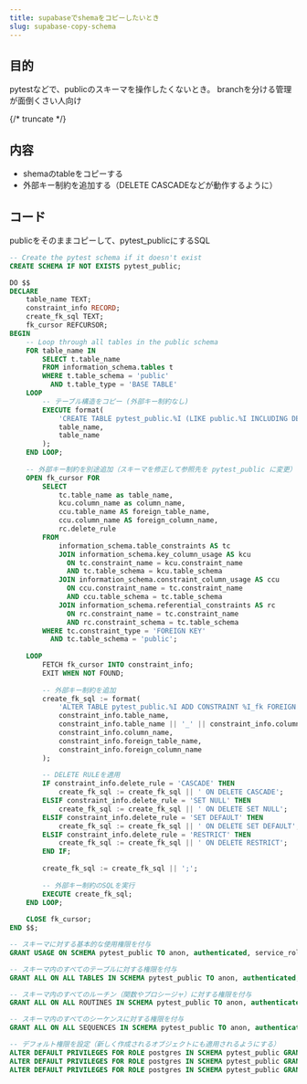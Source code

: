 ```yaml
---
title: supabaseでshemaをコピーしたいとき
slug: supabase-copy-schema
---
```


## 目的

pytestなどで、publicのスキーマを操作したくないとき。
branchを分ける管理が面倒くさい人向け


{/* truncate */}


## 内容

- shemaのtableをコピーする
- 外部キー制約を追加する（DELETE CASCADEなどが動作するように）


## コード

publicをそのままコピーして、pytest_publicにするSQL

```sql
-- Create the pytest schema if it doesn't exist
CREATE SCHEMA IF NOT EXISTS pytest_public;

DO $$
DECLARE
    table_name TEXT;
    constraint_info RECORD;
    create_fk_sql TEXT;
    fk_cursor REFCURSOR;
BEGIN
    -- Loop through all tables in the public schema
    FOR table_name IN
        SELECT t.table_name
        FROM information_schema.tables t
        WHERE t.table_schema = 'public'
          AND t.table_type = 'BASE TABLE'
    LOOP
        -- テーブル構造をコピー (外部キー制約なし)
        EXECUTE format(
            'CREATE TABLE pytest_public.%I (LIKE public.%I INCLUDING DEFAULTS INCLUDING CONSTRAINTS INCLUDING INDEXES);',
            table_name,
            table_name
        );
    END LOOP;
    
    -- 外部キー制約を別途追加（スキーマを修正して参照先を pytest_public に変更）
    OPEN fk_cursor FOR
        SELECT 
            tc.table_name as table_name,
            kcu.column_name as column_name,
            ccu.table_name AS foreign_table_name,
            ccu.column_name AS foreign_column_name,
            rc.delete_rule
        FROM 
            information_schema.table_constraints AS tc 
            JOIN information_schema.key_column_usage AS kcu
              ON tc.constraint_name = kcu.constraint_name
              AND tc.table_schema = kcu.table_schema
            JOIN information_schema.constraint_column_usage AS ccu
              ON ccu.constraint_name = tc.constraint_name
              AND ccu.table_schema = tc.table_schema
            JOIN information_schema.referential_constraints AS rc
              ON rc.constraint_name = tc.constraint_name
              AND rc.constraint_schema = tc.table_schema
        WHERE tc.constraint_type = 'FOREIGN KEY'
          AND tc.table_schema = 'public';
          
    LOOP
        FETCH fk_cursor INTO constraint_info;
        EXIT WHEN NOT FOUND;
        
        -- 外部キー制約を追加
        create_fk_sql := format(
            'ALTER TABLE pytest_public.%I ADD CONSTRAINT %I_fk FOREIGN KEY (%I) REFERENCES pytest_public.%I(%I)',
            constraint_info.table_name,
            constraint_info.table_name || '_' || constraint_info.column_name,
            constraint_info.column_name,
            constraint_info.foreign_table_name,
            constraint_info.foreign_column_name
        );
        
        -- DELETE RULEを適用
        IF constraint_info.delete_rule = 'CASCADE' THEN
            create_fk_sql := create_fk_sql || ' ON DELETE CASCADE';
        ELSIF constraint_info.delete_rule = 'SET NULL' THEN
            create_fk_sql := create_fk_sql || ' ON DELETE SET NULL';
        ELSIF constraint_info.delete_rule = 'SET DEFAULT' THEN
            create_fk_sql := create_fk_sql || ' ON DELETE SET DEFAULT';
        ELSIF constraint_info.delete_rule = 'RESTRICT' THEN
            create_fk_sql := create_fk_sql || ' ON DELETE RESTRICT';
        END IF;
        
        create_fk_sql := create_fk_sql || ';';
        
        -- 外部キー制約のSQLを実行
        EXECUTE create_fk_sql;
    END LOOP;
    
    CLOSE fk_cursor;
END $$;

-- スキーマに対する基本的な使用権限を付与
GRANT USAGE ON SCHEMA pytest_public TO anon, authenticated, service_role;

-- スキーマ内のすべてのテーブルに対する権限を付与
GRANT ALL ON ALL TABLES IN SCHEMA pytest_public TO anon, authenticated, service_role;

-- スキーマ内のすべてのルーチン（関数やプロシージャ）に対する権限を付与
GRANT ALL ON ALL ROUTINES IN SCHEMA pytest_public TO anon, authenticated, service_role;

-- スキーマ内のすべてのシーケンスに対する権限を付与
GRANT ALL ON ALL SEQUENCES IN SCHEMA pytest_public TO anon, authenticated, service_role;

-- デフォルト権限を設定（新しく作成されるオブジェクトにも適用されるようにする）
ALTER DEFAULT PRIVILEGES FOR ROLE postgres IN SCHEMA pytest_public GRANT ALL ON TABLES TO anon, authenticated, service_role;
ALTER DEFAULT PRIVILEGES FOR ROLE postgres IN SCHEMA pytest_public GRANT ALL ON ROUTINES TO anon, authenticated, service_role;
ALTER DEFAULT PRIVILEGES FOR ROLE postgres IN SCHEMA pytest_public GRANT ALL ON SEQUENCES TO anon, authenticated, service_role;

```
